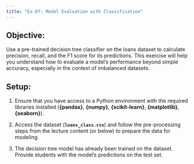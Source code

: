 ```yaml
---
title: "Ex-07: Model Evaluation with Classification"
---
```


## Objective:

Use a pre-trained decision tree classifier on the loans dataset to calculate precision, recall, and the F1 score for its predictions. This exercise will help you understand how to evaluate a model's performance beyond simple accuracy, especially in the context of imbalanced datasets.

## Setup:

1.  Ensure that you have access to a Python environment with the required libraries installed (**{pandas}**, **{numpy}**, **{scikit-learn}**, **{matplotlib}**, **{seaborn}**).

2.  Access the dataset (**`loans_class.csv`**) and follow the pre-processing steps from the lecture content (or below) to prepare the data for modeling.

3.  The decision tree model has already been trained on the dataset. Provide students with the model's predictions on the test set.
